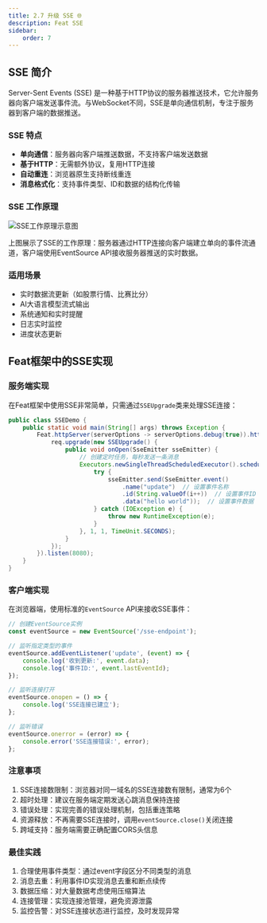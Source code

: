 ```yaml
---
title: 2.7 升级 SSE 🌐
description: Feat SSE
sidebar:
    order: 7
---
```



<CheckAuthorize/>

## SSE 简介

Server-Sent Events (SSE) 是一种基于HTTP协议的服务器推送技术，它允许服务器向客户端发送事件流。与WebSocket不同，SSE是单向通信机制，专注于服务器到客户端的数据推送。

### SSE 特点

- **单向通信**：服务器向客户端推送数据，不支持客户端发送数据
- **基于HTTP**：无需额外协议，复用HTTP连接
- **自动重连**：浏览器原生支持断线重连
- **消息格式化**：支持事件类型、ID和数据的结构化传输

### SSE 工作原理

![SSE工作原理示意图](./img/sse_principle.svg)

上图展示了SSE的工作原理：服务器通过HTTP连接向客户端建立单向的事件流通道，客户端使用EventSource API接收服务器推送的实时数据。

### 适用场景

- 实时数据流更新（如股票行情、比赛比分）
- AI大语言模型流式输出
- 系统通知和实时提醒
- 日志实时监控
- 进度状态更新

## Feat框架中的SSE实现

### 服务端实现

在Feat框架中使用SSE非常简单，只需通过`SSEUpgrade`类来处理SSE连接：

```java
public class SSEDemo {
    public static void main(String[] args) throws Exception {
        Feat.httpServer(serverOptions -> serverOptions.debug(true)).httpHandler(req -> {
            req.upgrade(new SSEUpgrade() {
                public void onOpen(SseEmitter sseEmitter) {
                    // 创建定时任务，每秒发送一条消息
                    Executors.newSingleThreadScheduledExecutor().scheduleAtFixedRate(() -> {
                        try {
                            sseEmitter.send(SseEmitter.event()
                                .name("update")  // 设置事件名称
                                .id(String.valueOf(i++))  // 设置事件ID
                                .data("hello world"));  // 设置事件数据
                        } catch (IOException e) {
                            throw new RuntimeException(e);
                        }
                    }, 1, 1, TimeUnit.SECONDS);
                }
            });
        }).listen(8080);
    }
}
```

### 客户端实现

在浏览器端，使用标准的`EventSource` API来接收SSE事件：

```javascript
// 创建EventSource实例
const eventSource = new EventSource('/sse-endpoint');

// 监听指定类型的事件
eventSource.addEventListener('update', (event) => {
    console.log('收到更新:', event.data);
    console.log('事件ID:', event.lastEventId);
});

// 监听连接打开
eventSource.onopen = () => {
    console.log('SSE连接已建立');
};

// 监听错误
eventSource.onerror = (error) => {
    console.error('SSE连接错误:', error);
};
```

### 注意事项

1. SSE连接数限制：浏览器对同一域名的SSE连接数有限制，通常为6个
2. 超时处理：建议在服务端定期发送心跳消息保持连接
3. 错误处理：实现完善的错误处理机制，包括重连策略
4. 资源释放：不再需要SSE连接时，调用`eventSource.close()`关闭连接
5. 跨域支持：服务端需要正确配置CORS头信息

### 最佳实践

1. 合理使用事件类型：通过event字段区分不同类型的消息
2. 消息去重：利用事件ID实现消息去重和断点续传
3. 数据压缩：对大量数据考虑使用压缩算法
4. 连接管理：实现连接池管理，避免资源泄露
5. 监控告警：对SSE连接状态进行监控，及时发现异常

